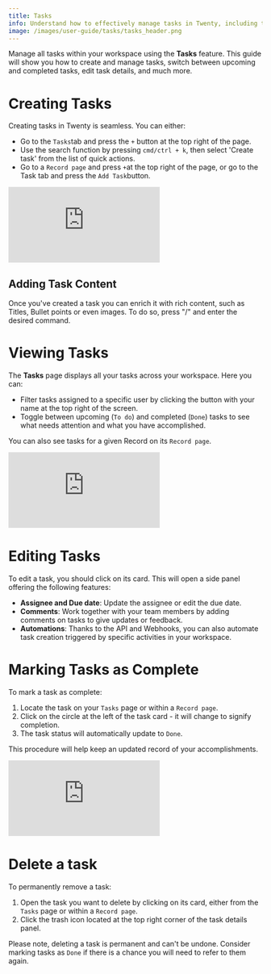 ```yaml
---
title: Tasks
info: Understand how to effectively manage tasks in Twenty, including tasks creation, viewing, editing, marking as complete, and deletion.
image: /images/user-guide/tasks/tasks_header.png
---
```


Manage all tasks within your workspace using the **Tasks** feature. This guide will show you how to create and manage tasks, switch between upcoming and completed tasks, edit task details, and much more.

# Creating Tasks

Creating tasks in Twenty is seamless. You can either:

-  Go to the `Tasks`tab and press the `+` button at the top right of the page.
-  Use the search function by pressing `cmd/ctrl + k`, then select 'Create task' from the list of quick actions.
-  Go to a `Record page` and press `+`at the top right of the page, or go to the Task tab and press the `Add Task`button. 

<div style={{padding:'70.59% 0 0 0', position:'relative', margin: '32px 0px 0px'}}>
  <iframe 
    src="https://player.vimeo.com/video/928786754?autoplay=1&loop=1&autopause=0&background=1&amp;app_id=58479" 
    frameborder="0" 
    allow="autoplay; fullscreen; picture-in-picture; clipboard-write" 
    style={{
      position:'absolute',
      top:0,
      left:0,
      width:'100%',
      height:'100%',
      borderRadius: '16px', 
      border:'2px solid black'
    }}
    title="Export data"
  ></iframe>
</div>
<script src="https://player.vimeo.com/api/player.js"></script>

## Adding Task Content

Once you've created a task you can enrich it with rich content, such as Titles, Bullet points or even images. To do so, press "/" and enter the desired command.

# Viewing Tasks

The **Tasks** page displays all your tasks across your workspace. Here you can:

- Filter tasks assigned to a specific user by clicking the button with your name at the top right of the screen.
- Toggle between upcoming (`To do`) and completed (`Done`) tasks to see what needs attention and what you have accomplished.

You can also see tasks for a given Record on its `Record page`.

<div style={{padding:'69.01% 0 0 0', position:'relative', margin: '32px 0px 0px'}}>
  <iframe 
    src="https://player.vimeo.com/video/927908280?autoplay=1&loop=1&autopause=0&background=1&amp;app_id=58479" 
    frameborder="0" 
    allow="autoplay; fullscreen; picture-in-picture; clipboard-write" 
    style={{
      position:'absolute',
      top:0,
      left:0,
      width:'100%',
      height:'100%',
      borderRadius: '16px', 
      border:'2px solid black'
    }}
    title="Export data"
  ></iframe>
</div>
<script src="https://player.vimeo.com/api/player.js"></script>

# Editing Tasks

To edit a task, you should click on its card. This will open a side panel offering the following features:

-  **Assignee and Due date**: Update the assignee or edit the due date.
-  **Comments**: Work together with your team members by adding comments on tasks to give updates or feedback.
-  **Automations**: Thanks to the API and Webhooks, you can also automate task creation triggered by specific activities in your workspace.

# Marking Tasks as Complete

To mark a task as complete:

1. Locate the task on your `Tasks` page or within a `Record page`.
2. Click on the circle at the left of the task card - it will change to signify completion.
3. The task status will automatically update to `Done`.

This procedure will help keep an updated record of your accomplishments. 

<div style={{padding:'69.01% 0 0 0', position:'relative', margin: '32px 0px 0px'}}>
  <iframe 
    src="https://player.vimeo.com/video/927910083?autoplay=1&loop=1&autopause=0&background=1&amp;app_id=58479" 
    frameborder="0" 
    allow="autoplay; fullscreen; picture-in-picture; clipboard-write" 
    style={{
      position:'absolute',
      top:0,
      left:0,
      width:'100%',
      height:'100%',
      borderRadius: '16px', 
      border:'2px solid black'
    }}
    title="Export data"
  ></iframe>
</div>
<script src="https://player.vimeo.com/api/player.js"></script>

# Delete a task

To permanently remove a task:

1. Open the task you want to delete by clicking on its card, either from the `Tasks` page or within a `Record page`.
2. Click the trash icon located at the top right corner of the task details panel.

Please note, deleting a task is permanent and can't be undone. Consider marking tasks as `Done` if there is a chance you will need to refer to them again.

<UserGuideEditContent></UserGuideEditContent>